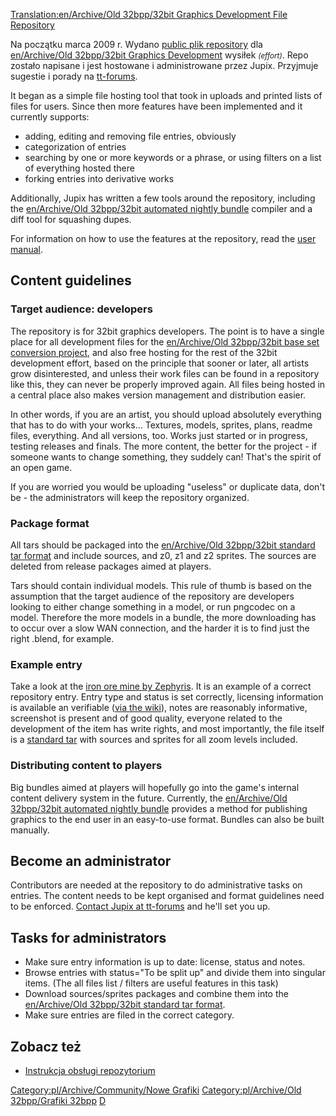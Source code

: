 [[Translation:en/Archive/Old 32bpp/32bit Graphics Development File Repository]]
<!--{{outdated|References outdated forum threads etc.  The 32bpp project referred to in this section is, as of 2017, dead}}-->{{pl/Nieaktualizowane|Odnośniki do przestarzałych wątków na forum itp. Projekt 32bpp, o którym mowa w tej sekcji, od 2017 r. Zanikł}}



Na początku marca 2009 r. Wydano [http://jupix.info/openttd/gfxdev-repo/ public plik repository] dla [[en/Archive/Old 32bpp/32bit Graphics Development]] wysiłek <small>''(effort)''</small>. Repo zostało napisane i jest hostowane i administrowane przez Jupix. Przyjmuje sugestie i porady na [http://www.tt-forums.net/viewtopic.php?f=36&t=42293 tt-forums].

It began as a simple file hosting tool that took in uploads and printed lists of files for users. Since then more features have been implemented and it currently supports:

* adding, editing and removing file entries, obviously
* categorization of entries
* searching by one or more keywords or a phrase, or using filters on a list of everything hosted there
* forking entries into derivative works

Additionally, Jupix has written a few tools around the repository, including the [[en/Archive/Old 32bpp/32bit automated nightly bundle]] compiler and a diff tool for squashing dupes.

For information on how to use the features at the repository, read the [[en/Archive/Old 32bpp/32bit Graphics Development File Repository User Manual|user manual]].

==Content guidelines==

===Target audience: developers===

The repository is for 32bit graphics developers. The point is to have a single place for all development files for the [[en/Archive/Old 32bpp/32bit base set conversion project]], and also free hosting for the rest of the 32bit development effort, based on the principle that sooner or later, all artists grow disinterested, and unless their work files can be found in a repository like this, they can never be properly improved again. All files being hosted in a central place also makes version management and distribution easier.

In other words, if you are an artist, you should upload absolutely everything that has to do with your works... Textures, models, sprites, plans, readme files, everything. And all versions, too. Works just started or in progress, testing releases and finals. The more content, the better for the project - if someone wants to change something, they suddely can! That's the spirit of an open game.

If you are worried you would be uploading "useless" or duplicate data, don't be - the administrators will keep the repository organized. 

===Package format===

All tars should be packaged into the [[en/Archive/Old 32bpp/32bit standard tar format]] and include sources, and z0, z1 and z2 sprites. The sources are deleted from release packages aimed at players.

Tars should contain individual models. This rule of thumb is based on the assumption that the target audience of the repository are developers looking to either change something in a model, or run pngcodec on a model. Therefore the more models in a bundle, the more downloading has to occur over a slow WAN connection, and the harder it is to find just the right .blend, for example.

===Example entry===

Take a look at the [http://jupix.info/openttd/gfxdev-repo/index.php?act=file&id=195 iron ore mine by Zephyris]. It is an example of a correct repository entry. Entry type and status is set correctly, licensing information is available an verifiable ([[en/Archive/Old 32bpp/32bit Graphics Licensing|via the wiki]]), notes are reasonably informative, screenshot is present and of good quality, everyone related to the development of the item has write rights, and most importantly, the file itself is a [[en/Archive/Old 32bpp/32bit standard tar format|standard tar]] with sources and sprites for all zoom levels included.

===Distributing content to players===

Big bundles aimed at players will hopefully go into the game's internal content delivery system in the future. Currently, the [[en/Archive/Old 32bpp/32bit automated nightly bundle]] provides a method for publishing graphics to the end user in an easy-to-use format. Bundles can also be built manually.

==Become an administrator==

Contributors are needed at the repository to do administrative tasks on entries. The content needs to be kept organised and format guidelines need to be enforced. [http://www.tt-forums.net/ucp.php?i=pm&mode=compose&u=6127 Contact Jupix at tt-forums] and he'll set you up.

==Tasks for administrators==

* Make sure entry information is up to date: license, status and notes.
* Browse entries with status="To be split up" and divide them into singular items. (The all files list / filters are useful features in this task)
* Download sources/sprites packages and combine them into the [[en/Archive/Old 32bpp/32bit standard tar format]].
* Make sure entries are filed in the correct category.

==Zobacz też==

* [[en/Archive/Old 32bpp/32bit Graphics Development File Repository User Manual|Instrukcja obsługi repozytorium]]


<!--{{Navbox Graphics Development}}-->{{pl/Archive/Old 32bpp/Navbox Programowanie grafik}}

<!--[[Category:New Graphics]][[category:32bpp Graphics]][[Category:32bpp Graphics Developer resources|D]]-->
[[Category:pl/Archive/Community/Nowe Grafiki]][[Category:pl/Archive/Old 32bpp/Grafiki 32bpp]][[Category:pl/Archive/Old 32bpp/Zasoby Twórców Grafik 32bpp|D]]